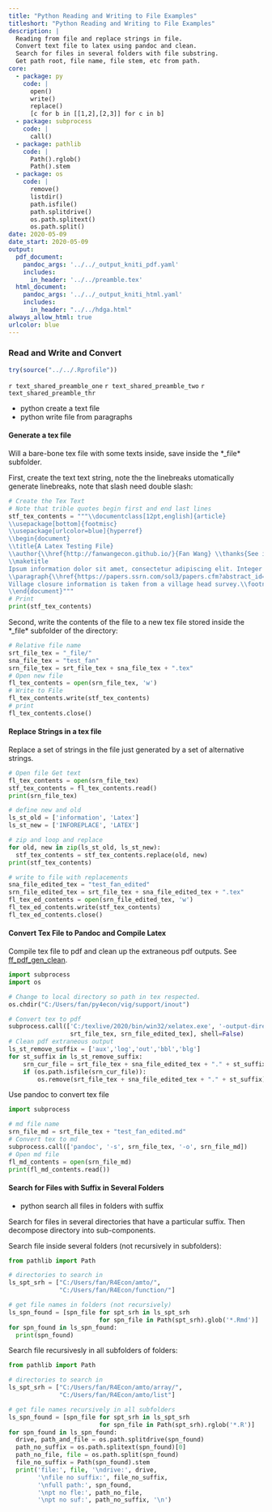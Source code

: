 ```yaml
---
title: "Python Reading and Writing to File Examples"
titleshort: "Python Reading and Writing to File Examples"
description: |
  Reading from file and replace strings in file.
  Convert text file to latex using pandoc and clean.
  Search for files in several folders with file substring.
  Get path root, file name, file stem, etc from path.
core:
  - package: py
    code: |
      open()
      write()
      replace()
      [c for b in [[1,2],[2,3]] for c in b]
  - package: subprocess
    code: |
      call()
  - package: pathlib
    code: |
      Path().rglob()
      Path().stem
  - package: os
    code: |
      remove()
      listdir()
      path.isfile()
      path.splitdrive()
      os.path.splitext()
      os.path.split()
date: 2020-05-09
date_start: 2020-05-09
output:
  pdf_document:
    pandoc_args: '../../_output_kniti_pdf.yaml'
    includes:
      in_header: '../../preamble.tex'
  html_document:
    pandoc_args: '../../_output_kniti_html.yaml'
    includes:
      in_header: "../../hdga.html"
always_allow_html: true
urlcolor: blue
---
```


### Read and Write and Convert

```r
try(source("../../.Rprofile"))
```

`r text_shared_preamble_one`
`r text_shared_preamble_two`
`r text_shared_preamble_thr`

- python create a text file
- python write file from paragraphs


#### Generate a tex file

Will a bare-bone tex file with some texts inside, save inside the *_file* subfolder.

First, create the text text string, note the the linebreaks utomatically generate linebreaks, note that slash need double slash:

```python
# Create the Tex Text
# Note that trible quotes begin first and end last lines
stf_tex_contents = """\\documentclass[12pt,english]{article}
\\usepackage[bottom]{footmisc}
\\usepackage[urlcolor=blue]{hyperref}
\\begin{document}
\\title{A Latex Testing File}
\\author{\\href{http://fanwangecon.github.io/}{Fan Wang} \\thanks{See information \\href{https://fanwangecon.github.io/Tex4Econ/}{Tex4Econ} for more.}}
\\maketitle
Ipsum information dolor sit amet, consectetur adipiscing elit. Integer Latex placerat nunc orci.
\\paragraph{\\href{https://papers.ssrn.com/sol3/papers.cfm?abstract_id=3140132}{Data}}
Village closure information is taken from a village head survey.\\footnote{Generally students went to schools.}
\\end{document}"""
# Print
print(stf_tex_contents)
```

Second, write the contents of the file to a new tex file stored inside the *_file* subfolder of the directory:

```python
# Relative file name
srt_file_tex = "_file/"
sna_file_tex = "test_fan"
srn_file_tex = srt_file_tex + sna_file_tex + ".tex"
# Open new file
fl_tex_contents = open(srn_file_tex, 'w')
# Write to File
fl_tex_contents.write(stf_tex_contents)
# print
fl_tex_contents.close()
```

#### Replace Strings in a tex file

Replace a set of strings in the file just generated by a set of alternative strings.

```python
# Open file Get text
fl_tex_contents = open(srn_file_tex)
stf_tex_contents = fl_tex_contents.read()
print(srn_file_tex)

# define new and old
ls_st_old = ['information', 'Latex']
ls_st_new = ['INFOREPLACE', 'LATEX']

# zip and loop and replace
for old, new in zip(ls_st_old, ls_st_new):
  stf_tex_contents = stf_tex_contents.replace(old, new)
print(stf_tex_contents)

# write to file with replacements
sna_file_edited_tex = "test_fan_edited"
srn_file_edited_tex = srt_file_tex + sna_file_edited_tex + ".tex"
fl_tex_ed_contents = open(srn_file_edited_tex, 'w')
fl_tex_ed_contents.write(stf_tex_contents)
fl_tex_ed_contents.close()
```

#### Convert Tex File to Pandoc and Compile Latex

Compile tex file to pdf and clean up the extraneous pdf outputs. See [ff_pdf_gen_clean](https://pyfan.readthedocs.io/en/latest/autoapi/pyfan/util/pdf/pdfgen/index.html#pyfan.util.pdf.pdfgen.ff_pdf_gen_clean).

```python
import subprocess
import os

# Change to local directory so path in tex respected.
os.chdir("C:/Users/fan/py4econ/vig/support/inout")

# Convert tex to pdf
subprocess.call(['C:/texlive/2020/bin/win32/xelatex.exe', '-output-directory',
                 srt_file_tex, srn_file_edited_tex], shell=False)
# Clean pdf extraneous output
ls_st_remove_suffix = ['aux','log','out','bbl','blg']
for st_suffix in ls_st_remove_suffix:
    srn_cur_file = srt_file_tex + sna_file_edited_tex + "." + st_suffix
    if (os.path.isfile(srn_cur_file)):
        os.remove(srt_file_tex + sna_file_edited_tex + "." + st_suffix)
```

Use pandoc to convert tex file

```python
import subprocess

# md file name
srn_file_md = srt_file_tex + "test_fan_edited.md"
# Convert tex to md
subprocess.call(['pandoc', '-s', srn_file_tex, '-o', srn_file_md])
# Open md file
fl_md_contents = open(srn_file_md)
print(fl_md_contents.read())
```

#### Search for Files with Suffix in Several Folders

- python search all files in folders with suffix

Search for files in several directories that have a particular suffix. Then decompose directory into sub-components.

Search file inside several folders (not recursively in subfolders):

```python
from pathlib import Path

# directories to search in
ls_spt_srh = ["C:/Users/fan/R4Econ/amto/",
              "C:/Users/fan/R4Econ/function/"]

# get file names in folders (not recursively)
ls_spn_found = [spn_file for spt_srh in ls_spt_srh
                         for spn_file in Path(spt_srh).glob('*.Rmd')]
for spn_found in ls_spn_found:
  print(spn_found)
```

Search file recursivesly in all subfolders of folders:

```python
from pathlib import Path

# directories to search in
ls_spt_srh = ["C:/Users/fan/R4Econ/amto/array/",
              "C:/Users/fan/R4Econ/amto/list"]

# get file names recursively in all subfolders
ls_spn_found = [spn_file for spt_srh in ls_spt_srh
                         for spn_file in Path(spt_srh).rglob('*.R')]
for spn_found in ls_spn_found:
  drive, path_and_file = os.path.splitdrive(spn_found)
  path_no_suffix = os.path.splitext(spn_found)[0]
  path_no_file, file = os.path.split(spn_found)
  file_no_suffix = Path(spn_found).stem
  print('file:', file, '\ndrive:', drive,
        '\nfile no suffix:', file_no_suffix,
        '\nfull path:', spn_found,
        '\npt no fle:', path_no_file,
        '\npt no suf:', path_no_suffix, '\n')

```
